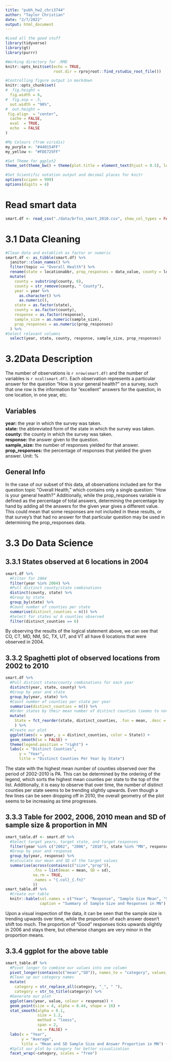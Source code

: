 ```yaml
---
title: "pubh_hw2_chri3744"
author: "Taylor Christian"
date: "2/7/2022"
output: html_document
---
```


```r
#Load all the good stuff
library(tidyverse)
library(gt)
library(purrr)

#Working directory for .RMD
knitr::opts_knit$set(echo = TRUE,
                     root.dir = rprojroot::find_rstudio_root_file())

#Controlling figure output in markdown
knitr::opts_chunk$set(
#  fig.height =   
  fig.width = 6,
#  fig.asp = .5,
  out.width = "90%",
#  out.height = 
 fig.align  = "center",
  cache = FALSE,
  eval  = TRUE,
  echo  = FALSE
)

#My Colours (from viridis)
my_purple <- "#440154FF"
my_yellow <- "#FDE725FF"

#Set Theme for ggplot2
theme_set(theme_bw() + theme(plot.title = element_text(hjust = 0.5), legend.position = "bottom"))

#Set Scientific notation output and decimal places for knitr
options(scipen = 999)
options(digits = 4)
```

# Read smart data
```r
smart.df <- read_csv("./data/brfss_smart_2010.csv", show_col_types = FALSE)
```


# 3.1 Data Cleaning
```r
#Clean data and establish as factor or numeric
smart.df <- as_tibble(smart.df) %>%
  janitor::clean_names() %>%
  filter(topic == "Overall Health") %>%
  rename(state = locationabbr, prop_responses = data_value, county = locationdesc) %>%
  mutate(
    county = substring(county, 6),
    county = str_remove(county, " County"),
    year = year %>%
      as.character() %>%
      as.numeric(),
    state = as.factor(state),
    county = as.factor(county),
    response = as.factor(response),
    sample_size = as.numeric(sample_size),
    prop_responses = as.numeric(prop_responses)
  ) %>%
#Select relevant columns  
  select(year, state, county, response, sample_size, prop_responses)
```


# 3.2Data Description\
The number of observations is `r nrow(smart.df)` and the number of variables is `r ncol(smart.df)`.  Each observation represents a particular answer for the question "How is your general health?" on a survey, such that one row is the information for "excellent" answers for the question, in one location, in one year, etc.\

## **Variables**\
**year:** the year in which the survey was taken.\
**state:** the abbreviated form of the state in which the survey was taken.\
**county:** the county in which the survey was taken.\
**response:** the answer given to the question.\
**sample_size:** the number of responses yielded for that answer.\
**prop_responses:** the percentage of responses that yielded the given answer. Unit: %\

## **General Info**\
In the case of our subset of this data, all observations included are for the question topic "Overall Health," which contains only a single question: "How is your general health?"  Additionally, while the prop_responses variable is defined as the percentage of total answers, determining the percentage by hand by adding all the answers for the given year gives a different value.  This could mean that some responses are not included in these results, or that survey's that had no answer for that particular question may be used in determining the prop_responses data. 


# 3.3 Do Data Science\

## 3.3.1 States observed at 6 locations in 2004
```r
smart.df %>%
  #Filter for 2004
  filter(year %in% 2004) %>%
  #Pull distinct county/state combinations
  distinct(county, state) %>%
  #Group by state
  group_by(state) %>%
  #Count number of counties per state
  summarise(distinct_counties = n()) %>%
  #Select for states w/ 6 counties observed
  filter(distinct_counties == 6)
```

By observing the results of the logical statement above, we can see that CO, CT, MD, NM, SC, TX, UT, and VT all have 6 locations that were observed in 2004.


## 3.3.2 Spaghetti plot of observed locations from 2002 to 2010

```r
smart.df %>%
  #Pull distinct state/county combinations for each year
  distinct(year, state, county) %>%
  #Group by year and state
  group_by(year, state) %>%
  #Count number of counties per state per year
  summarise(distinct_counties = n()) %>%
  #Order states by their mean number of distinct counties (seems to not be working?)
  mutate(
    State = fct_reorder(state, distinct_counties, .fun = mean, .desc = TRUE)
    ) %>%
  #Create our plot
  ggplot(aes(x = year, y = distinct_counties, color = State)) +
  geom_smooth(se = FALSE) +
  theme(legend.position = "right") +
  labs(x = "Distinct Counties",
      y = "Year",
      title = "Distinct Counties Per Year by State")
```

The state with the highest mean number of counties observed over the period of 2002-2010 is PA.  This can be determined by the ordering of the legend, which sorts the highest mean counties per state to the top of the list.  Additionally, it is easy to observe that over time, the number of distinct counties per state seems to be trending slightly upwards.  Even though a few lines can be seen dropping off in 2010, the overall geometry of the plot seems to be increasing as time progresses.\



## 3.3.3 Table for 2002, 2006, 2010 mean and SD of sample size & proportion in MN

```r
smart_table.df <- smart.df %>%
  #Select target years, target state, and target responses
  filter(year %in% c("2002", "2006", "2010"), state %in% "MN", response %in% c("Excellent", "Good", "Poor")) %>%
  #Group by year and response
  group_by(year, response) %>%
  #calculate our mean and SD of the target values
  summarise(across(contains(c("size","prop")),
            .fns = list(mean = mean, SD = sd),
            na.rm = TRUE,
            .names = "{.col}_{.fn}"
            ))
smart_table.df %>%
  #Create our table
  knitr::kable(col.names = c("Year", "Response", "Sample Size Mean", "Sample Size SD", "Prop Response Mean", "Prop Response SD"),
               caption = "Summary of Sample Size and Responses in MN")
```

Upon a visual inspection of the data, it can be seen that the sample size is trending upwards over time, while the proportion of each answer doesn't shift too much.  The proportion of "Good" responses ticks upwards slightly in 2006 and stays there, but otherwise changes are very minor in the proportion means.



## 3.3.4 ggplot for the above table

```r
smart_table.df %>%
  #Pivot longer to combine our values into one column
  pivot_longer(contains(c("mean","SD")), names_to = "category", values_to = "value") %>%
  #Clean up our category names
  mutate(
    category = str_replace_all(category, "_", " "),
    category = str_to_title(category)) %>%
  #Generate our plot
  ggplot(aes(year, value, colour = response)) +
  geom_point(size = 4, alpha = 0.44, shape = 16) +
  stat_smooth(alpha = 0.1, 
              size = 1.2, 
              method = "loess",
              span = 2,
              se = FALSE) +
  labs(x = "Year",
       y = "Average",
       title = "Mean and SD Sample Size and Answer Proportion in MN") +
  #Split our plot by category for better visualization
  facet_wrap(~category, scales = "free")
```

